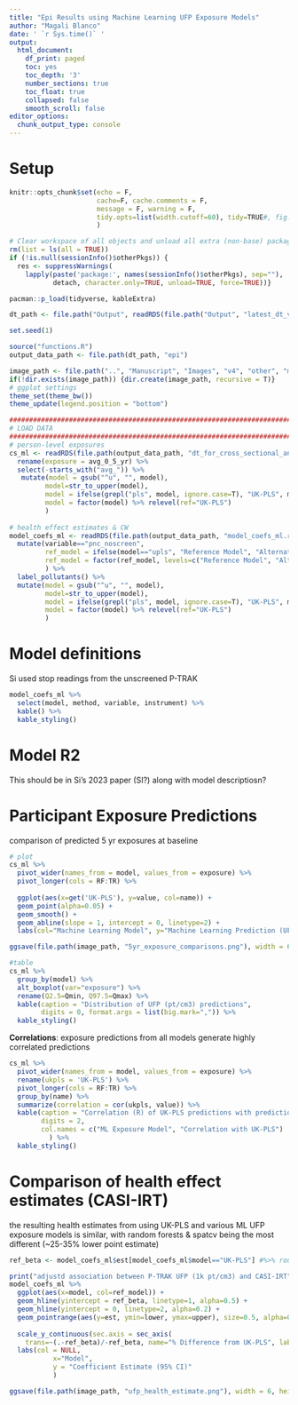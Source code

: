```yaml
---
title: "Epi Results using Machine Learning UFP Exposure Models"
author: "Magali Blanco"
date: ' `r Sys.time()` '
output:
  html_document:
    df_print: paged
    toc: yes
    toc_depth: '3'
    number_sections: true
    toc_float: true
    collapsed: false
    smooth_scroll: false
editor_options: 
  chunk_output_type: console
---
```


# Setup 

```r
knitr::opts_chunk$set(echo = F, 
                      cache=F, cache.comments = F, 
                      message = F, warning = F, 
                      tidy.opts=list(width.cutoff=60), tidy=TRUE#, fig.height = 10, fig.width = 10
                      )  

# Clear workspace of all objects and unload all extra (non-base) packages
rm(list = ls(all = TRUE))
if (!is.null(sessionInfo()$otherPkgs)) {
  res <- suppressWarnings(
    lapply(paste('package:', names(sessionInfo()$otherPkgs), sep=""),
           detach, character.only=TRUE, unload=TRUE, force=TRUE))}

pacman::p_load(tidyverse, kableExtra)    

dt_path <- file.path("Output", readRDS(file.path("Output", "latest_dt_version.rda")))

set.seed(1)

source("functions.R")
output_data_path <- file.path(dt_path, "epi")

image_path <- file.path("..", "Manuscript", "Images", "v4", "other", "ml")
if(!dir.exists(image_path)) {dir.create(image_path, recursive = T)}
# ggplot settings
theme_set(theme_bw())
theme_update(legend.position = "bottom")

##################################################################################################
# LOAD DATA
##################################################################################################
# person-level exposures 
cs_ml <- readRDS(file.path(output_data_path, "dt_for_cross_sectional_analysis_machine_learning.rda")) %>%
  rename(exposure = avg_0_5_yr) %>%  
  select(-starts_with("avg_")) %>%
   mutate(model = gsub("^u", "", model),
         model=str_to_upper(model),
         model = ifelse(grepl("pls", model, ignore.case=T), "UK-PLS", model),
         model = factor(model) %>% relevel(ref="UK-PLS")
         )
  
# health effect estimates & CW
model_coefs_ml <- readRDS(file.path(output_data_path, "model_coefs_ml.rda")) %>%
  mutate(variable=="pnc_noscreen",
         ref_model = ifelse(model=="upls", "Reference Model", "Alternative Machine Learning Model"),
         ref_model = factor(ref_model, levels=c("Reference Model", "Alternative Machine Learning Model"))
         ) %>%
  label_pollutants() %>%
  mutate(model = gsub("^u", "", model),
         model=str_to_upper(model),
         model = ifelse(grepl("pls", model, ignore.case=T), "UK-PLS", model),
         model = factor(model) %>% relevel(ref="UK-PLS")
         )

```

# Model definitions

Si used stop readings from the unscreened P-TRAK

```r
model_coefs_ml %>%
  select(model, method, variable, instrument) %>%
  kable() %>% 
  kable_styling()

```

# Model R2
This should be in Si's 2023 paper (SI?) along with model descriptiosn? 

# Participant Exposure Predictions 

comparison of predicted 5 yr exposures at baseline

```r
# plot
cs_ml %>%
  pivot_wider(names_from = model, values_from = exposure) %>%  
  pivot_longer(cols = RF:TR) %>%
  
  ggplot(aes(x=get('UK-PLS'), y=value, col=name)) +
  geom_point(alpha=0.05) +
  geom_smooth() +
  geom_abline(slope = 1, intercept = 0, linetype=2) + 
  labs(col="Machine Learning Model", y="Machine Learning Prediction (UFP pt/cm3)", x= "UK-PLS Prediction (UFP pt/cm3)")

ggsave(file.path(image_path, "5yr_exposure_comparisons.png"), width = 6, height = 6)

#table
cs_ml %>%
  group_by(model) %>%
  alt_boxplot(var="exposure") %>%
  rename(Q2.5=Qmin, Q97.5=Qmax) %>%
  kable(caption = "Distribution of UFP (pt/cm3) predictions", 
        digits = 0, format.args = list(big.mark=",")) %>% 
  kable_styling()

```

**Correlations**: exposure predictions from all models generate highly correlated predictions

```r

cs_ml %>%
  pivot_wider(names_from = model, values_from = exposure) %>%
  rename(ukpls = 'UK-PLS') %>%
  pivot_longer(cols = RF:TR) %>%
  group_by(name) %>%
  summarize(correlation = cor(ukpls, value)) %>%
  kable(caption = "Correlation (R) of UK-PLS predictions with predictions from machine learning methods", 
        digits = 2,
        col.names = c("ML Exposure Model", "Correlation with UK-PLS")
          ) %>%
  kable_styling()

```

# Comparison of health effect estimates (CASI-IRT)

the resulting health estimates from using UK-PLS and various ML UFP exposure models is similar, with random forests & spatcv being the most different (~25-35% lower point estimate)

```r
ref_beta <- model_coefs_ml$est[model_coefs_ml$model=="UK-PLS"] #%>% round(2)

print("adjustd association between P-TRAK UFP (1k pt/cm3) and CASI-IRT")
model_coefs_ml %>%
  ggplot(aes(x=model, col=ref_model)) +  
  geom_hline(yintercept = ref_beta, linetype=1, alpha=0.5) +
  geom_hline(yintercept = 0, linetype=2, alpha=0.2) +
  geom_pointrange(aes(y=est, ymin=lower, ymax=upper), size=0.5, alpha=0.8) +
  
  scale_y_continuous(sec.axis = sec_axis(
    trans=~(.-ref_beta)/-ref_beta, name="% Difference from UK-PLS", labels = scales::percent)) +
  labs(col = NULL,
           x="Model",
           y = "Coefficient Estimate (95% CI)"
           )

ggsave(file.path(image_path, "ufp_health_estimate.png"), width = 6, height = 4)

```



